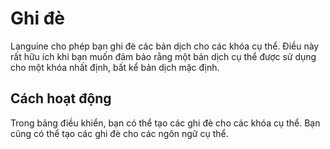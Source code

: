 # Ghi đè

Languine cho phép bạn ghi đè các bản dịch cho các khóa cụ thể. Điều này rất hữu ích khi bạn muốn đảm bảo rằng một bản dịch cụ thể được sử dụng cho một khóa nhất định, bất kể bản dịch mặc định.

## Cách hoạt động

Trong bảng điều khiển, bạn có thể tạo các ghi đè cho các khóa cụ thể. Bạn cũng có thể tạo các ghi đè cho các ngôn ngữ cụ thể.